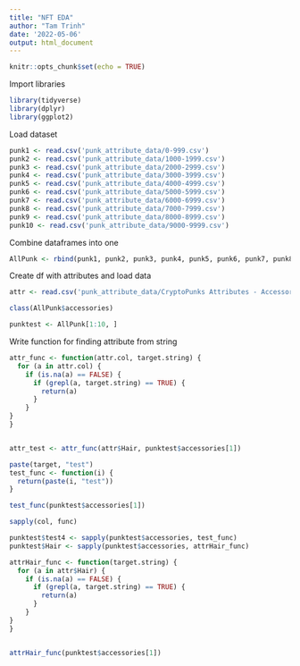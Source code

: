 ```yaml
---
title: "NFT EDA"
author: "Tam Trinh"
date: '2022-05-06'
output: html_document
---
```


```r
knitr::opts_chunk$set(echo = TRUE)
```

Import libraries
```r
library(tidyverse)
library(dplyr)
library(ggplot2)

```

Load dataset
```r

punk1 <- read.csv('punk_attribute_data/0-999.csv')
punk2 <- read.csv('punk_attribute_data/1000-1999.csv')
punk3 <- read.csv('punk_attribute_data/2000-2999.csv')
punk4 <- read.csv('punk_attribute_data/3000-3999.csv')
punk5 <- read.csv('punk_attribute_data/4000-4999.csv')
punk6 <- read.csv('punk_attribute_data/5000-5999.csv')
punk7 <- read.csv('punk_attribute_data/6000-6999.csv')
punk8 <- read.csv('punk_attribute_data/7000-7999.csv')
punk9 <- read.csv('punk_attribute_data/8000-8999.csv')
punk10 <- read.csv('punk_attribute_data/9000-9999.csv')

```

Combine dataframes into one
```r
AllPunk <- rbind(punk1, punk2, punk3, punk4, punk5, punk6, punk7, punk8, punk9, punk10)

```

Create df with attributes and load data
```r
attr <- read.csv('punk_attribute_data/CryptoPunks Attributes - Accessories Type.csv', header=T, na.strings=c("","NA"))

```


```r
class(AllPunk$accessories)
```
```r
punktest <- AllPunk[1:10, ]
```


Write function for finding attribute from string
```r

attr_func <- function(attr.col, target.string) {
  for (a in attr.col) {
    if (is.na(a) == FALSE) {
      if (grepl(a, target.string) == TRUE) {
        return(a)
      }
    }
}
}


attr_test <- attr_func(attr$Hair, punktest$accessories[1])

```


```r

paste(target, "test")
test_func <- function(i) {
  return(paste(i, "test"))
}

test_func(punktest$accessories[1])

sapply(col, func)

punktest$test4 <- sapply(punktest$accessories, test_func)
punktest$Hair <- sapply(punktest$accessories, attrHair_func)

```


```r

attrHair_func <- function(target.string) {
  for (a in attr$Hair) {
    if (is.na(a) == FALSE) {
      if (grepl(a, target.string) == TRUE) {
        return(a)
      }
    }
}
}


attrHair_func(punktest$accessories[1])
```
















